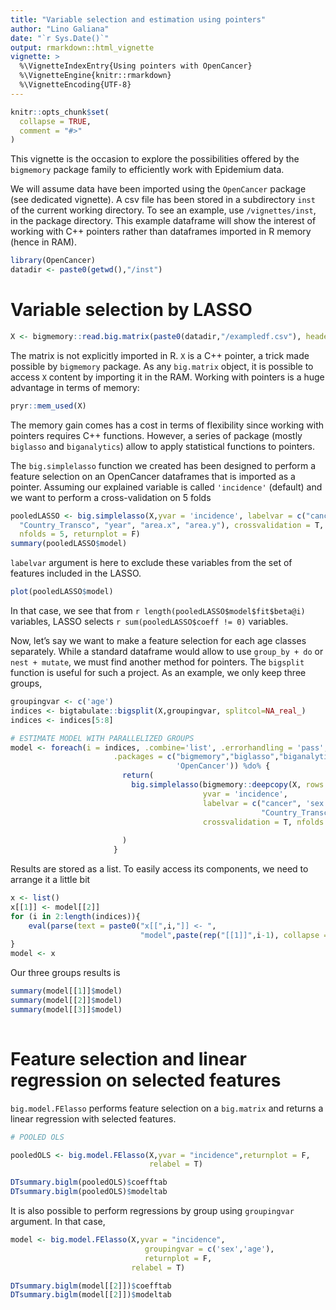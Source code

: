 ```yaml
---
title: "Variable selection and estimation using pointers"
author: "Lino Galiana"
date: "`r Sys.Date()`"
output: rmarkdown::html_vignette
vignette: >
  %\VignetteIndexEntry{Using pointers with OpenCancer}
  %\VignetteEngine{knitr::rmarkdown}
  %\VignetteEncoding{UTF-8}
---
```


```r
knitr::opts_chunk$set(
  collapse = TRUE,
  comment = "#>"
)
```

This vignette is the occasion to explore the possibilities offered by the `bigmemory` package family to efficiently work with Epidemium data. 

We will assume data have been imported using the `OpenCancer` package (see dedicated vignette). A csv file has been stored in a subdirectory `inst` of the current working directory. To see an example, use `/vignettes/inst`, in the package directory. This example dataframe will show the interest of working with C++ pointers rather than dataframes imported in R memory (hence in RAM).

```r

library(OpenCancer)
datadir <- paste0(getwd(),"/inst")

```


# Variable selection by LASSO

```r

X <- bigmemory::read.big.matrix(paste0(datadir,"/exampledf.csv"), header = TRUE)

```

The matrix is not explicitly imported in R. `X` is a C++ pointer, a trick made possible by `bigmemory` package. As any `big.matrix` object, it is possible to access `X` content by importing it in the RAM. Working with pointers is a huge advantage in terms of memory:

```r

pryr::mem_used(X)

```

The memory gain comes has a cost in terms of flexibility since working with pointers requires C++ functions. However, a series of package (mostly `biglasso` and `biganalytics`) allow to apply statistical functions to pointers.

The `big.simplelasso` function we created has been designed to perform a feature selection on an OpenCancer dataframes that is imported as a pointer. Assuming our explained variable is called `'incidence'` (default) and we want to perform a cross-validation on 5 folds

```r

pooledLASSO <- big.simplelasso(X,yvar = 'incidence', labelvar = c("cancer", "age",
  "Country_Transco", "year", "area.x", "area.y"), crossvalidation = T,
  nfolds = 5, returnplot = F)
summary(pooledLASSO$model)


```

`labelvar` argument is here to exclude these variables from the set of features included in the LASSO. 

```r

plot(pooledLASSO$model)

```

In that case, we see that from `r length(pooledLASSO$model$fit$beta@i)` variables, LASSO selects `r sum(pooledLASSO$coeff != 0)` variables.

Now, let's say we want to make a feature selection for each age classes separately. While a standard dataframe would allow to use `group_by + do` or `nest + mutate`, we must find another method for pointers. The `bigsplit` function is useful for such a project. As an example, we only keep three groups,

```r

groupingvar <- c('age')
indices <- bigtabulate::bigsplit(X,groupingvar, splitcol=NA_real_)
indices <- indices[5:8]

# ESTIMATE MODEL WITH PARALLELIZED GROUPS
model <- foreach(i = indices, .combine='list', .errorhandling = 'pass',
                       .packages = c("bigmemory","biglasso","biganalytics",
                                     'OpenCancer')) %do% {
                         return(
                           big.simplelasso(bigmemory::deepcopy(X, rows = i),
                                           yvar = 'incidence',
                                           labelvar = c("cancer", 'sex',
                                                        "Country_Transco", "year", "area.x", "area.y"),
                                           crossvalidation = T, nfolds = 5, returnplot = F)
                           
                         )
                       }
```

Results are stored as a list. To easily access its components, we need to arrange it a little bit

```r

x <- list()
x[[1]] <- model[[2]]
for (i in 2:length(indices)){
    eval(parse(text = paste0("x[[",i,"]] <- ",
                             "model",paste(rep("[[1]]",i-1), collapse = ""),"[[2]]")))
}
model <- x

```

Our three groups results is

```r

summary(model[[1]]$model)
summary(model[[2]]$model)
summary(model[[3]]$model)
    
```

# Feature selection and linear regression on selected features

`big.model.FElasso` performs feature selection on a `big.matrix` and returns a linear regression with selected features. 


```r
# POOLED OLS

pooledOLS <- big.model.FElasso(X,yvar = "incidence",returnplot = F,
                               relabel = T)

DTsummary.biglm(pooledOLS)$coefftab
DTsummary.biglm(pooledOLS)$modeltab
```

It is also possible to perform regressions by group using `groupingvar` argument. In that case, 

```r

model <- big.model.FElasso(X,yvar = "incidence",
                              groupingvar = c('sex','age'),
                              returnplot = F,
                           relabel = T)

DTsummary.biglm(model[[2]])$coefftab
DTsummary.biglm(model[[2]])$modeltab
```

